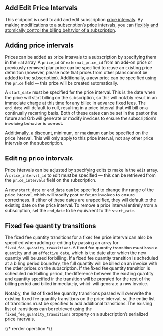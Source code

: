 ## Add Edit Price Intervals

This endpoint is used to add and edit subscription [price intervals](../reference/price-interval). By making
modifications to a subscription’s price intervals, you can [flexibly and atomically control the billing behavior of a
subscription](../guides/product-catalog/modifying-subscriptions).

## Adding price intervals

Prices can be added as
price intervals to a subscription by specifying them in the `add` array. A `price_id` or `external_price_id` from an
add-on price or previously removed plan price can be specified to reuse an existing price definition (however, please
note that prices from other plans cannot be added to the subscription). Additionally, a new price can be specified using
the `price` field — this price will be created automatically.

A `start_date` must be specified for the price
interval. This is the date when the price will start billing on the subscription, so this will notably result in an
immediate charge at this time for any billed in advance fixed fees. The `end_date` will default to null, resulting in a
price interval that will bill on a continually recurring basis. Both of these dates can be set in the past or the future
and Orb will generate or modify invoices to ensure the subscription’s invoicing behavior is correct.

Additionally, a
discount, minimum, or maximum can be specified on the price interval. This will only apply to this price interval, not
any other price intervals on the subscription.

## Editing price intervals

Price intervals can be adjusted by
specifying edits to make in the `edit` array. A `price_interval_id` to edit must be specified — this can be retrieved
from the `price_intervals` field on the subscription.

A new `start_date` or `end_date` can be specified to change the
range of the price interval, which will modify past or future invoices to ensure correctness. If either of these dates
are unspecified, they will default to the existing date on the price interval. To remove a price interval entirely from
a subscription, set the `end_date` to be equivalent to the `start_date`.

## Fixed fee quantity transitions
The fixed fee quantity transitions for a fixed fee price interval can also be specified when adding or editing by passing an
array for `fixed_fee_quantity_transitions`. A fixed fee quantity transition must have a `quantity` and an
`effective_date`, which is the date after which the new quantity will be used for billing. If a fixed fee quantity
transition is scheduled at a billing period boundary, the full quantity will be billed on an invoice with the other
prices on the subscription. If the fixed fee quantity transition is scheduled mid-billing period, the difference between
the existing quantity and quantity specified in the transition will be prorated for the rest of the billing period and
billed immediately, which will generate a new invoice.

Notably, the list of fixed fee quantity transitions passed
will overwrite the existing fixed fee quantity transitions on the price interval, so the entire list of transitions must
be specified to add additional transitions. The existing list of transitions can be retrieved using the
`fixed_fee_quantity_transitions` property on a subscription’s serialized price intervals.

{/* render operation */}
